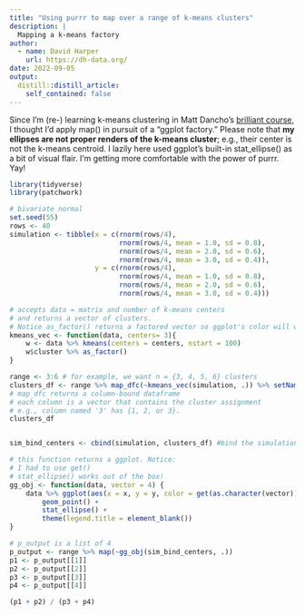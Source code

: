 ```yaml
---
title: "Using purrr to map over a range of k-means clusters"
description: |
  Mapping a k-means factory
author:
  - name: David Harper
    url: https://dh-data.org/
date: 2022-09-05
output:
  distill::distill_article:
    self_contained: false
---
```


Since I'm (re-) learning k-means clustering in Matt Dancho's [brilliant course](https://university.business-science.io/p/ds4b-101-r-business-analysis-r), I thought I'd apply map() in pursuit of a "ggplot factory." Please note that **my ellipses are not proper renders of the k-means cluster**; e.g., their center is not the k-means centroid. I lazily here used ggplot's built-in stat_ellipse() as a bit of visual flair. I'm getting more comfortable with the power of purrr. Yay!

```r

library(tidyverse)
library(patchwork)

# bivariate normal 
set.seed(55)
rows <- 40
simulation <- tibble(x = c(rnorm(rows/4), 
                           rnorm(rows/4, mean = 1.0, sd = 0.8), 
                           rnorm(rows/4, mean = 2.0, sd = 0.6), 
                           rnorm(rows/4, mean = 3.0, sd = 0.4)),
                     y = c(rnorm(rows/4), 
                           rnorm(rows/4, mean = 1.0, sd = 0.8),
                           rnorm(rows/4, mean = 2.0, sd = 0.6), 
                           rnorm(rows/4, mean = 3.0, sd = 0.4)))

# accepts data = matrix and number of k-means centers
# and returns a vector of clusters. 
# Notice as_factor() returns a factored vector so ggplot's color will work
kmeans_vec <- function(data, centers= 3){
    w <- data %>% kmeans(centers = centers, nstart = 100)
    w$cluster %>% as_factor()
}

range <- 3:6 # for example, we want n = {3, 4, 5, 6} clusters
clusters_df <- range %>% map_dfc(~kmeans_vec(simulation, .)) %>% setNames(range)
# map_dfc returns a column-bound dataframe
# each column is a vector that contains the cluster assignment
# e.g., column named '3' has {1, 2, or 3}. 
clusters_df 


sim_bind_centers <- cbind(simulation, clusters_df) #bind the simulation matrix to the clusters df

# this function returns a ggplot. Notice:
# I had to use get()
# stat_ellipse() works out of the box!
gg_obj <- function(data, vector = 4) {
    data %>% ggplot(aes(x = x, y = y, color = get(as.character(vector)))) +
        geom_point() +
        stat_ellipse() +
        theme(legend.title = element_blank())
}

# p_output is a list of 4
p_output <- range %>% map(~gg_obj(sim_bind_centers, .))
p1 <- p_output[[1]]
p2 <- p_output[[2]]
p3 <- p_output[[3]]
p4 <- p_output[[4]]

(p1 + p2) / (p3 + p4)

```


